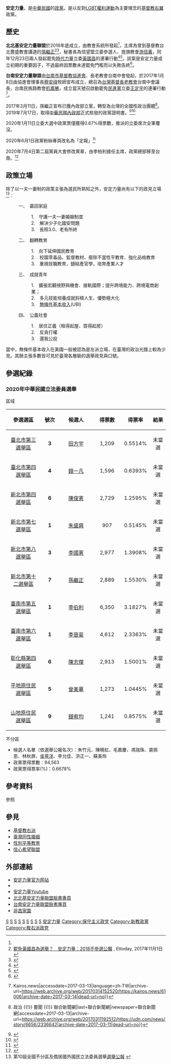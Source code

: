 {{Infobox Political Party
| 名字 = 安定力量
| logo = [[File:安定力量黨徽.jpg|250px]]
|lang1         = 英語
|name_lang1    = {{lang|en|Stabilizing Force Party}}
| lang2 = 
| name_lang2 = 
| lang3 = 
| name_lang3 = 
| caption =
| colorcode = #633f99
| 圖像 =
| 圖像說明 = 
| 總裁 = 
| 主席 = [[李伯利|李伯利]]
| 總書記 = 
| 第一書記 = 
| 秘書長 = 朱竹元
| 主席團 = 
| 書記 = 
|
| 創始人 = 楊金章、洪正一、孫繼正、毛嘉慶
<!-- 自命名參數 -->
| flag = 
| leader1_title = 
| leader1_name  = 
| leader2_title = 
| leader2_name  = 
| leader3_title = 
| leader3_name  = 
| leader4_title = 
| leader4_name  = 
| leader5_title = 
| leader5_name  = 
| wing1_title = 
| wing1 = 
| wing2_title = 
| wing2 = 
| wing3_title = 
| wing3 = 
| affiliation1_title = 
| affiliation1 = 
| 建立 = 2019年5月25日（組織政黨）
| 解散 =
| 合併自 = 
| 分裂自 = 
| 併入 = 
| 繼承者 = 
| 總部 = {{ROC}}<br />[[臺南市|臺南市]][[南區_(臺南市)|南區]]健康路2段497號（黨事務所）
| 黨報 = 
| 智庫 =
| 青年組織 = 
| 黨員數目 = 
| 統計日期 = 
| 意識形態 = 反[[世俗主義|世俗主義]]<br>[[保守主義|保守主義]]<br>[[基督教右派|基督教右派]]<br>[[有神論|有神論]]
| 政治立場 = [[极右翼|极右翼]]<ref>{{Cite web |url=https://chinaworker.info/cn/2018/03/18/17245/ |title=台湾政局两极化　阶级斗争升温 |access-date=2020-02-09 |archive-date=2020-11-26 |archive-url=https://web.archive.org/web/20201126174404/https://chinaworker.info/cn/2018/03/18/17245/ |dead-url=no }}</ref>
| 宗教信仰 = [[基督教右翼|基督教右翼]]
| 國內組織 = 
| 國際組織 = 
| 歐洲組織 = 
| 歐洲議會黨團 = 
| colors = {{colorbox|#633f99}} [[靛色|靛色]]
| 官方網站 = {{URL|https://sftaiwan.org/}}
| 口號 = 
| blank1_title = 
| blank1 =
| blank2_title =
| blank2  =
| seats1_title = [[立法院|立法委員]]
| seats1 = {{Infobox political party/seats|0|113|hex=#7F007F}}
| seats2_title = [[現任中華民國一、二級行政區行政首長列表|直轄市長]]
| seats2 = {{Infobox political party/seats|0|6|hex=#7F007F}}
| seats3_title = [[2018年中華民國地方公職人員選舉|直轄市議員]]
| seats3 = {{Infobox political party/seats|0|380|hex=#7F007F}}
| seats4_title = [[現任中華民國一、二級行政區行政首長列表|縣市長]]
| seats4 = {{Infobox political party/seats|0|16|hex=#7F007F}}
| seats5_title = [[2018年中華民國地方公職人員選舉|縣市議員]]
| seats5 = {{Infobox political party/seats|0|532|hex=#7F007F}}
| seats6_title = [[2018年中華民國鄉鎮市區長選舉|鄉鎮市區長]]
| seats6 = {{Infobox political party/seats|0|204|hex=#7F007F}}
| seats7_title = [[2018年中華民國鄉鎮市區民代表選舉|鄉鎮市區民代表]]
| seats7 = {{Infobox political party/seats|0|2148|hex=#7F007F}}
| seats8_title = [[2018年中華民國村里長選舉|村里長]]
| seats8 = {{Infobox political party/seats|0|7744|hex=#7F007F}}
| 國家 = 中華民國
| 腳註 =
}}

'''安定力量'''，是[[中華民國|中華民國]]的[[政黨|政黨]]。是以反對[[LGBT權利運動|LGBT權利運動]]為主要理念的[[基督教右翼|基督教右翼]]政黨。

== 歷史 ==
'''北北基安定力量聯盟'''於2016年底成立，由教會系統所發起<ref name=":0" />，主席為曾到基督教台北豐盛教會講道的[[孫繼正|孫繼正]]<ref>[https://www.ettoday.net/news/20171101/1042971.htm?feature=todaysforum&tab_id=268 罷免黃國昌為選舉？　安定力量：2018不參選公職] {{Wayback|url=https://www.ettoday.net/news/20171101/1042971.htm?feature=todaysforum&tab_id=268 |date=20171206141725 }}, Ettoday, 2017年11月1日</ref><ref>{{Cite web|url=http://abundant.org.tw/modules/tadnews/index.php?nsn=591|title=基督教台北豐盛教會 - 鼎 爐 之 中-孫繼正弟兄|accessdate=2017-03-16|last=豐盛教會|work=abundant.org.tw|language=zh-tw|archive-url=https://web.archive.org/web/20170316204728/http://abundant.org.tw/modules/tadnews/index.php?nsn=591|archive-date=2017-03-16|dead-url=no}}</ref>，秘書長為信望盟立委參選人、旌旗教會[[游信義|游信義]]，同年12月23日兩人發起罷免[[時代力量|時代力量]]立委[[黃國昌|黃國昌]]的連署行動<ref name=":0">{{Cite news|url=http://www.storm.mg/article/207008|title=罷免黃國昌難過關，出於這幾個原因-風傳媒|accessdate=2017-03-13|language=zh-TW|archive-url=https://web.archive.org/web/20170314064050/http://www.storm.mg/article/207008|archive-date=2017-03-14|dead-url=no}}</ref><ref>{{cite news|url=http://news.ltn.com.tw/news/politics/breakingnews/1927151|title=罷免黃國昌 一上午有3000人連署|author=|access-date=2017-06-22|archive-url=https://web.archive.org/web/20170704035555/http://news.ltn.com.tw/news/politics/breakingnews/1927151|archive-date=2017-07-04|dead-url=no}}</ref>。該案是安定力量成立初期的重要因子，不過最終因票數未達罷免門檻而以失敗告終<ref>{{Cite news|url=http://news.ltn.com.tw/news/politics/breakingnews/2285172|title=同意票未達63888門檻 黃國昌罷免案未通過！ - 政治 - 自由時報電子報|accessdate=2018-08-27|archive-url=https://web.archive.org/web/20180828001716/http://news.ltn.com.tw/news/politics/breakingnews/2285172|archive-date=2018-08-28|dead-url=no}}</ref>。

{{see|黃國昌罷免案}}

'''台南安定力量聯盟'''由[[台南市基督教協進會|台南市基督教協進會]]、長老教會台南中會發起，於2017年1月8日由協進會理事長[[蔡安祿|蔡安祿]]牧師宣布成立，總召為[[台灣基督長老教會|台灣基督長老教會]]台南中會議長，台南民族路教會[[机嘉勝|<span lang="zh-hant" dir="ltr">机嘉勝</span>]]，成立當天號召啟動罷免[[民進黨|民進黨]]立委[[王定宇|王定宇]]的連署行動<ref>{{Cite news|url=https://kairos.news/61006|title=不再放任支持同婚修法！台南安定力量聯盟發動罷免綠委王定宇|date=2017-01-14|newspaper=風向新聞 {{!}} Kairos.news|accessdate=2017-03-13|language=zh-TW|archive-url=https://web.archive.org/web/20170314152520/https://kairos.news/61006|archive-date=2017-03-14|dead-url=no}}</ref>。

2017年3月11日，孫繼正宣布已獲內政部立案，轉型為台灣的全國性政治團體<ref>{{Cite news|url=https://udn.com/news/story/6656/2336642|title=「拔昌」列車啟動 黃國昌：尊重 {{!}} 政治 {{!}} 要聞 {{!}} 聯合新聞網|last=聯合新聞網|newspaper=聯合新聞網|accessdate=2017-03-13|archive-url=https://web.archive.org/web/20170311192512/https://udn.com/news/story/6656/2336642|archive-date=2017-03-11|dead-url=no}}</ref>。2019年7月17日，取得[[中華民國內政部|中華民國內政部]]正式核發的政黨證明書。<ref>{{cite web|url=https://udn.com/news/story/6656/3932990|title=毛嘉慶：「安定力量」取得政黨證明 期許成為第三大黨|first=|last=聯合新聞網|website=聯合新聞網|access-date=2019-07-17|archive-url=https://web.archive.org/web/20190717183924/https://udn.com/news/story/6656/3932990|archive-date=2019-07-17|dead-url=no}}</ref><ref>{{cite web|url=https://www.upmedia.mg/news_info.php?SerialNo=67450|title=反同「安定力量」正式組黨 誓言成為台灣第3大黨 -- 上報 / 焦點|website=www.upmedia.mg|access-date=2019-07-19|archive-url=https://web.archive.org/web/20190717175144/https://www.upmedia.mg/news_info.php?SerialNo=67450|archive-date=2019-07-17|dead-url=no}}</ref>

2020年1月11日立委大選中政黨票僅獲得0.67%得票數，推派的立委席次全軍覆沒。

2020年6月1日政黨粉絲專頁改名為「定報」<ref>{{Cite web|title=定報|url=https://www.facebook.com/StabilityOfPower/|access-date=2022-03-31|work=www.facebook.com|language=zh-Hans|archive-date=2022-03-31|archive-url=https://web.archive.org/web/20220331185823/https://www.facebook.com/StabilityOfPower/}}</ref>

2020年7月4日第二屆黨員大會修改黨章，由李柏利接任主席，政黨總部移至台南。<ref>{{Cite web|title=政黨資訊網|url=https://party.moi.gov.tw/pgms/politics/party!detail.action?id=ff8080816b88b9f5016c1d6b8f9b056d|access-date=2022-03-31|last=政黨資訊網|work=party.moi.gov.tw|language=zh-TW|archive-date=2022-04-06|archive-url=https://web.archive.org/web/20220406163712/https://party.moi.gov.tw/pgms/politics/party!detail.action?id=ff8080816b88b9f5016c1d6b8f9b056d}}</ref>

== 政策立場 ==
除了以一夫一妻制的政策主張為選民所熟知之外，安定力量尚有以下的政見立場<ref>第10屆全國不分區及僑居國外國民立法委員選舉[http://bulletin.cec.gov.tw/01%E9%81%B8%E8%88%89%E5%85%AC%E5%A0%B1/02%E7%AB%8B%E6%B3%95%E5%A7%94%E5%93%A1/109%E5%B9%B4%E7%AC%AC10%E5%B1%86/03%E5%85%A8%E5%9C%8B%E4%B8%8D%E5%88%86%E5%8D%80%E7%AB%8B%E6%B3%95%E5%A7%94%E5%93%A1/%E5%85%A8%E5%9C%8B%E4%B8%8D%E5%88%86%E5%8D%80%E5%8F%8A%E5%83%91%E5%B1%85%E5%9C%8B%E5%A4%96%E5%9C%8B%E6%B0%91%E7%AB%8B%E6%B3%95%E5%A7%94%E5%93%A1%E9%81%B8%E8%88%89%20.pdf 選舉公報] {{Wayback|url=http://bulletin.cec.gov.tw/01%E9%81%B8%E8%88%89%E5%85%AC%E5%A0%B1/02%E7%AB%8B%E6%B3%95%E5%A7%94%E5%93%A1/109%E5%B9%B4%E7%AC%AC10%E5%B1%86/03%E5%85%A8%E5%9C%8B%E4%B8%8D%E5%88%86%E5%8D%80%E7%AB%8B%E6%B3%95%E5%A7%94%E5%93%A1/%E5%85%A8%E5%9C%8B%E4%B8%8D%E5%88%86%E5%8D%80%E5%8F%8A%E5%83%91%E5%B1%85%E5%9C%8B%E5%A4%96%E5%9C%8B%E6%B0%91%E7%AB%8B%E6%B3%95%E5%A7%94%E5%93%A1%E9%81%B8%E8%88%89%20.pdf |date=20200605115651 }} {{PDF}}</ref>：

:一、　贏回家庭
::1.　守護一夫一妻婚姻制度
::2.　解決少子化國安問題
::3.　長照3.0、老有所終
:二、　翻轉教育
::1.　向下延伸國民教育
::2.　校園零毒品、監督教材、廢除不當性平教育、強化品格教育
::3.　重視技職教育，鏈結產官學，培育產業人才
:三、　成就青年
::1.　擴張宏觀視野與機會、接軌國際；提升跨境能力、跨境電商創業；
::2.　多元技能培養成就斜槓人生、優勢極大化
::3.　[[無條件基本收入|無條件基本收入]](UBI)
:四、　公義社會
::1.　居住正義（租得起屋、買得起房）
::2.　反貪打權
::3.　還我公投

當中，無條件基本收入在美國一般被認為是左派立場，在臺灣的政治光譜上較為少見。其餘主張多數皆可見於臺灣各層級的選舉政見與口號。

== 參選紀錄 ==
=== 2020年中華民國立法委員選舉 ===
;區域

{| class="wikitable"
! style="text-align:center; width:130px;" |參選選區
! style="text-align:center; width:50px;" | 號次
! style="text-align:center; width:130px;"|候選人
! style="text-align:center; width:80px;"| 得票數
! style="text-align:center; width:80px;"| 得票率
! style="text-align:center; width:40px;"| 結果
|-
|<center>[[臺北市第三選舉區_(立法委員)|臺北市第三選舉區]]
|<center>'''3'''
| <center>[[田方宇|田方宇]]
| <center>1,209
| <center>0.5514%
| <center>未當選
|-
|<center>[[臺北市第四選舉區_(立法委員)|臺北市第四選舉區]]
|<center>'''4'''
| <center>[[錢一凡|錢一凡]]
| <center>1,596	
| <center>0.6393%
| <center>未當選
|-
|<center>[[新北市第四選舉區_(立法委員)|新北市第四選舉區]]
|<center>'''6'''
| <center>[[陳俊憲|陳俊憲]]
| <center>2,729
| <center>1.2595%
| <center>未當選
|-
|<center>[[新北市第七選舉區_(立法委員)|新北市第七選舉區]]
|<center>'''1'''
| <center>[[朱盛興|朱盛興]]
| <center>907
| <center>0.5145%
| <center>未當選
|-
|<center>[[新北市第八選舉區_(立法委員)|新北市第八選舉區]]
|<center>'''3'''
| <center>[[李國憲|李國憲]]
| <center>2,977
| <center>1.3908%
| <center>未當選
|-
|<center>[[新北市第十二選舉區_(立法委員)|新北市第十二選舉區]]
|<center>'''7'''
| <center>[[孫繼正|孫繼正]]
| <center>2,889
| <center>1.5530%
| <center>未當選
|-
|<center>[[臺南市第五選舉區_(立法委員)|臺南市第五選舉區]]
|<center>'''1'''
| <center>[[李伯利|李伯利]]
| <center>6,350
| <center>3.1827%
| <center>未當選
|-
|<center>[[臺南市第六選舉區_(立法委員)|臺南市第六選舉區]]
|<center>'''1'''
| <center>[[李晉豪|李晉豪]]
| <center>4,612
| <center>2.3363%
| <center>未當選
|-
|<center>[[彰化縣第四選舉區_(立法委員)|彰化縣第四選舉區]]
|<center>'''6'''
| <center>[[陳志傑|陳志傑]]
| <center>2,913
| <center>1.5001%
| <center>未當選
|-
|<center>[[平地原住民選舉區|平地原住民選舉區]]
|<center>'''5'''
| <center>[[曾美華|曾美華]]
| <center>1,273
| <center>1.0445%
| <center>未當選
|-
|<center>[[山地原住民選舉區|山地原住民選舉區]]
|<center>'''9'''
| <center>[[錢宥均|錢宥均]]
| <center>1,241
| <center>0.8575%
| <center>未當選
|}

;不分區
* 候選人名單（依選舉公報名次）：朱竹元、陳曉虹、毛嘉慶、馮瑞珠、裘佩恩、林秋屏、[[吳萼洋|吳萼洋]]、李允佳、洪正一、蘇美玲
* 政黨票得票數：94,563
* 政黨票得票率(%)：0.6678%

==參考資料==
;參照
{{reflist|30em}}

==參見==
* [[基督教右派|基督教右派]]
* [[臺灣同性婚姻|臺灣同性婚姻]]
* [[性別平等教育|性別平等教育]]
* [[信心希望聯盟|信心希望聯盟]]

==外部連結==
* [https://sftaiwan.org/ 安定力量官方网站] {{Wayback|url=https://sftaiwan.org/ |date=20190908221954 }}
* {{facebook|StabilityOfPower}}
* [https://www.youtube.com/channel/UC9DzH3CG9Mv2Tg_6073DcJw/ 安定力量Youtube] {{Wayback|url=https://www.youtube.com/channel/UC9DzH3CG9Mv2Tg_6073DcJw/ |date=20191103032603 }}
* [https://www.facebook.com/%E5%8C%97%E5%8C%97%E5%9F%BA%E5%AE%89%E5%AE%9A%E5%8A%9B%E9%87%8F%E8%81%AF%E7%9B%9F-566981693492773/ 北北基安定力量聯盟臉書專頁]
* [https://www.facebook.com/%E5%8F%B0%E5%8D%97%E5%AE%89%E5%AE%9A%E5%8A%9B%E9%87%8F%E8%81%AF%E7%9B%9F-1584379001576217/ 台南安定力量聯盟臉書專頁]
* [https://jaccol-tw.tumblr.com/ 非昌家園] {{Wayback|url=https://jaccol-tw.tumblr.com/ |date=20190513030431 }}

{{台灣政黨}}
{{中華民國全國性政治團體}}
{{臺灣同性婚姻法制化}}

[[Category:2016年台灣建立|S]]
[[Category:2019年台灣建立|S]]
[[Category:2016年台灣政治|S]]
[[Category:2019年台灣政治|S]]
[[Category:2016年建立的組織|S]]
[[Category:2019年建立的政黨|S]]
[[Category:臺灣反同性婚姻組織|S]]
[[Category:臺灣基督教政治組織|S]]

[[Category:中華民國政黨|S]]
[[Category:安定力量|]]
[[Category:保守主义政党|Category:保守主义政党]]
[[Category:新教政黨|Category:新教政黨]]
[[Category:极右派政党|Category:极右派政党]]
